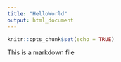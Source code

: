 ```yaml
---
title: "HelloWorld"
output: html_document
---
```


```r
knitr::opts_chunk$set(echo = TRUE)
```

This is a markdown file
